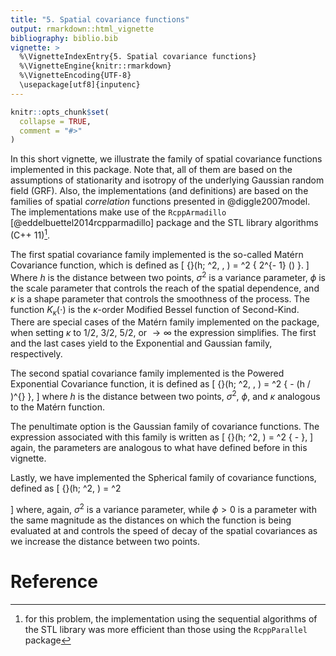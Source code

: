 ```yaml
---
title: "5. Spatial covariance functions"
output: rmarkdown::html_vignette
bibliography: biblio.bib
vignette: >
  %\VignetteIndexEntry{5. Spatial covariance functions}
  %\VignetteEngine{knitr::rmarkdown}
  %\VignetteEncoding{UTF-8}
  \usepackage[utf8]{inputenc}
---
```


```r
knitr::opts_chunk$set(
  collapse = TRUE,
  comment = "#>"
)
```

In this short vignette, we illustrate the family of spatial covariance functions
implemented in this package. Note that, all of them are based on the assumptions
of stationarity and isotropy of the underlying Gaussian random field
(GRF). Also, the implementations (and definitions) are based on the families of
spatial _correlation_ functions presented in @diggle2007model. The
implementations make use of the `RcppArmadillo` [@eddelbuettel2014rcpparmadillo]
package and the STL library algorithms (C++ 11)^[for this problem, the
implementation using the sequential algorithms of the STL library was more
efficient than those using the `RcppParallel` package].

The first spatial covariance family implemented is the so-called Matérn
Covariance function, which is defined as
\[
{\rm C}(h; \sigma^2, \phi, \kappa) = \sigma^2 \frac{(h / \phi)^{\kappa}
K_{\kappa}( h / \phi )} { 2^{\kappa - 1} \Gamma(\kappa) }.
\]
Where $h$ is the distance between two points, $\sigma^2$ is a variance
parameter, $\phi$ is the scale parameter that controls the reach of the spatial
dependence, and $\kappa$ is a shape parameter that controls the smoothness of
the process. The function $K_{\kappa}(\cdot)$ is the $\kappa$-order Modified
Bessel function of Second-Kind. There are special cases of the Matérn family
implemented on the package, when setting $\kappa$ to $1/2$, $3/2$, $5/2$, or
$\to \infty$ the expression simplifies. The first and the last cases yield to
the Exponential and Gaussian family, respectively.

The second spatial covariance family implemented is the Powered Exponential
Covariance function, it is defined as
\[
{\rm C}(h; \sigma^2, \phi, \kappa) = \sigma^2 \exp \{ - (h / \phi)^{\kappa} \},
\]
where $h$ is the distance between two points, $\sigma^2$, $\phi$, and $\kappa$
analogous to the Matérn function.

The penultimate option is the Gaussian family of covariance functions. The
expression associated with this family is written as
\[
{\rm C}(h; \sigma^2, \phi) = \sigma^2 \exp \left\{ - \frac{h ^ 2}{2 \phi ^ 2} \right\},
\]
again, the parameters are analogous to what have defined before in this
vignette.

Lastly, we have implemented the Spherical family of covariance functions,
defined as
\[
{\rm C}(h; \sigma^2, \phi) = 
\sigma^2 
\begin{cases}
1 - \frac{3}{2} (h / \phi) + \frac{1}{2} (h / \phi) ^ 3 & , \,
0 \leq h \leq \phi \\
0 & , \, h > \phi,
\end{cases}
\]
where, again, $\sigma^2$ is a variance parameter, while $\phi > 0$ is a
parameter with the same magnitude as the distances on which the function is
being evaluated at and controls the speed of decay of the spatial covariances as
we increase the distance between two points.

# Reference

